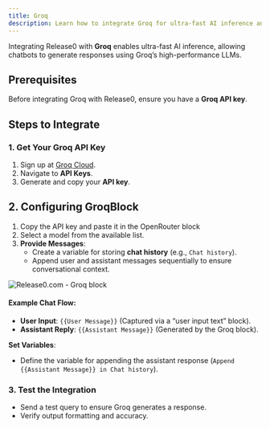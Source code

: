 ```yaml
---
title: Groq
description: Learn how to integrate Groq for ultra-fast AI inference and high-performance chatbot responses.
---
```

Integrating Release0 with **Groq** enables ultra-fast AI inference, allowing chatbots to generate responses using Groq’s high-performance LLMs.

## Prerequisites
Before integrating Groq with Release0, ensure you have a **Groq API key**.

## Steps to Integrate

### 1. Get Your Groq API Key
1. Sign up at [Groq Cloud](https://groq.com).
2. Navigate to **API Keys**.
3. Generate and copy your **API key**.

## 2. Configuring GroqBlock

1. Copy the API key and paste it in the OpenRouter block
1. Select a model from the available list.
2. **Provide Messages**:
   - Create a variable for storing **chat history** (e.g., `Chat history`).
   - Append user and assistant messages sequentially to ensure conversational context.

<Frame style={{ maxWidth: '600px' }}>
  <img src="/images/blocks/integrations/groq.png" alt="Release0.com - Groq block" />
</Frame>

#### Example Chat Flow:
- **User Input**: `{{User Message}}` (Captured via a “user input text” block).
- **Assistant Reply**: `{{Assistant Message}}` (Generated by the Groq block).

**Set Variables**:
   - Define the variable for appending the assistant response (`Append {{Assistant Message}} in Chat history`).

### 3. Test the Integration
- Send a test query to ensure Groq generates a response.
- Verify output formatting and accuracy.



